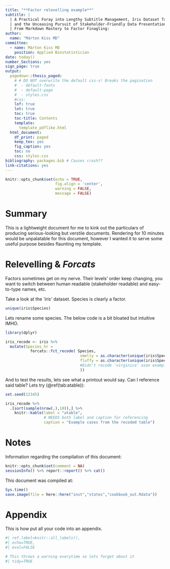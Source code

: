 ```yaml
---
title: "**Factor relevelling example**"
subtitle: |
  | A Practical Foray into Lengthy Subtitle Management, Iris Dataset Tampering, 
  | and the Unceasing Pursuit of Stakeholder-Friendly Data Presentation.
  | From Markdown Mastery to Factor Finagling: 
author: 
  name: "Márton Kiss MD"
committee:
  - name: Márton Kiss MD
    position: Applied Biostatistician
date: today()
number_Sections: yes
sign_page: true
output:
  pagedown::thesis_paged: 
    # # DO NOT overwrite the default css-s! Breaks the pagination
    #  - default-fonts
    #  - default-page
    #  - styles.css
    #css:
    lof: true
    lot: true
    toc: true
    toc-title: Contents
    template:
      template_pdflike.html
  html_document:
    df_print: paged
    keep_tex: yes
    fig_caption: yes
    toc: no
    css: styles.css
bibliography: packages.bib # Causes crash??
link-citations: yes
---
```


```r

knitr::opts_chunk$set(echo = TRUE,
                      fig.align = 'center',
                      warning = FALSE,
                      message = FALSE)
```

# Summary {.chapter}

This is a lightweight document for me to kink out the particulars of producing serious-looking but verstile documents. Rendering for 10 minutes would be unpalatable for this document, however I wanted it to serve some useful purpose besides flaunting my template.


# Relevelling & *Forcats* {.chapter}

Factors sometimes get on my nerve. Their levels' order keep changing, you want to switch between human readable (stakeholder readable) and easy-to-type names, etc.

Take a look at the *'iris'* dataset. Species is clearly a factor.


```r

unique(iris$Species)

```

Lets rename some species. The below code is a bit bloated but intuitive IMHO.

```r
library(dplyr)

iris_recode <- iris %>%
  mutate(Species_hr = 
           forcats::fct_recode( Species, 
                                 smelly = as.character(unique(iris$Species)[1]),
                                 fluffy = as.character(unique(iris$Species)[2])
                                 #Didn't recode 'virginica' asan example
                                 ))
```

And to test the results, lets see what a printout would say. Can I reference said table? Lets try (\@ref(tab:atable)):

```r

set.seed(12345)

iris_recode %>%
  .[sort(sample(nrow(.),10)),] %>% 
    knitr::kable(label = "atable",
                 # NEEDS both label and caption for referencing
                 caption = "Example cases from the recoded table")

```

# Notes

Information regarding the compilation of this document:

<!---
Example of printing chunk stuff without the hideous '##' 
--->

```r
knitr::opts_chunk$set(comment = NA)
sessionInfo() %>% report::report() %>% cat()
```

This document was compiled at:

```r

Sys.time()
save.image(file = here::here("inst","states","cookbook_out.Rdata"))

```


# Appendix

This is how put all your code into an appendix.

```r
#| ref.label=knitr::all_labels(),
#| echo=TRUE,
#| eval=FALSE

# This throws a warning everytime so lets forget about it
#| tidy=TRUE

```
